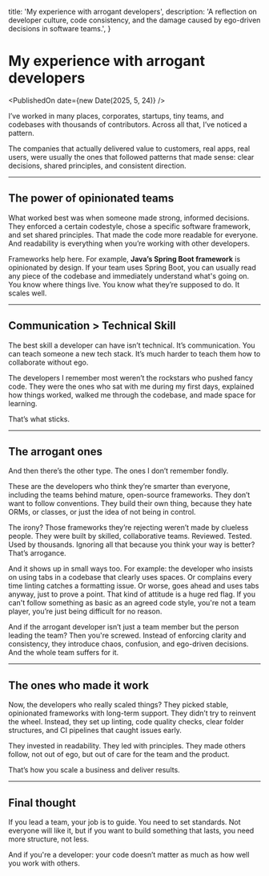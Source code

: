   title: 'My experience with arrogant developers',
  description:
    'A reflection on developer culture, code consistency, and the damage caused by ego-driven decisions in software teams.',
}


# My experience with arrogant developers

<PublishedOn date={new Date(2025, 5, 24)} />

<Cover
  src="/my-experience-with-arrogant-developers.png"
  alt="My experience with arrogant developers"
/>

I’ve worked in many places, corporates, startups, tiny teams, and codebases with thousands of contributors. Across all that, I’ve noticed a pattern.

The companies that actually delivered value to customers, real apps, real users, were usually the ones that followed patterns that made sense: clear decisions, shared principles, and consistent direction.

---

## The power of opinionated teams

What worked best was when someone made strong, informed decisions. They enforced a certain codestyle, chose a specific software framework, and set shared principles. That made the code more readable for everyone. And readability is everything when you’re working with other developers.

Frameworks help here. For example, **Java’s Spring Boot framework** is opinionated by design. If your team uses Spring Boot, you can usually read any piece of the codebase and immediately understand what's going on. You know where things live. You know what they’re supposed to do. It scales well.

---

## Communication > Technical Skill

The best skill a developer can have isn’t technical. It’s communication. You can teach someone a new tech stack. It’s much harder to teach them how to collaborate without ego.

The developers I remember most weren’t the rockstars who pushed fancy code. They were the ones who sat with me during my first days, explained how things worked, walked me through the codebase, and made space for learning.

That’s what sticks.

---

## The arrogant ones

And then there’s the other type. The ones I don’t remember fondly.

These are the developers who think they’re smarter than everyone, including the teams behind mature, open-source frameworks. They don’t want to follow conventions. They build their own thing, because they hate ORMs, or classes, or just the idea of not being in control.

The irony? Those frameworks they’re rejecting weren’t made by clueless people. They were built by skilled, collaborative teams. Reviewed. Tested. Used by thousands. Ignoring all that because you think your way is better? That’s arrogance.

And it shows up in small ways too. For example: the developer who insists on using tabs in a codebase that clearly uses spaces. Or complains every time linting catches a formatting issue. Or worse, goes ahead and uses tabs anyway, just to prove a point. That kind of attitude is a huge red flag. If you can't follow something as basic as an agreed code style, you're not a team player, you’re just being difficult for no reason.

And if the arrogant developer isn’t just a team member but the person leading the team? Then you're screwed. Instead of enforcing clarity and consistency, they introduce chaos, confusion, and ego-driven decisions. And the whole team suffers for it.

---

## The ones who made it work

Now, the developers who really scaled things? They picked stable, opinionated frameworks with long-term support. They didn’t try to reinvent the wheel. Instead, they set up linting, code quality checks, clear folder structures, and CI pipelines that caught issues early.

They invested in readability. They led with principles. They made others follow, not out of ego, but out of care for the team and the product.

That’s how you scale a business and deliver results.

---

## Final thought

If you lead a team, your job is to guide. You need to set standards. Not everyone will like it, but if you want to build something that lasts, you need more structure, not less.

And if you're a developer: your code doesn’t matter as much as how well you work with others.
